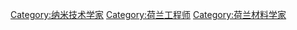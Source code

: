[[Category:纳米技术学家|Category:纳米技术学家]]
[[Category:荷兰工程师|Category:荷兰工程师]]
[[Category:荷兰材料学家|Category:荷兰材料学家]]